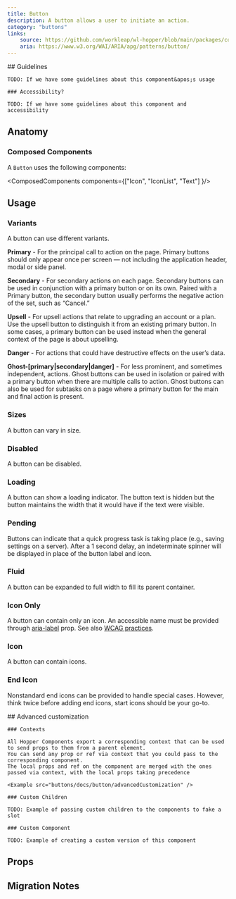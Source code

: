 ```yaml
---
title: Button
description: A button allows a user to initiate an action.
category: "buttons"
links:
    source: https://github.com/workleap/wl-hopper/blob/main/packages/components/src/buttons/src/Button.tsx
    aria: https://www.w3.org/WAI/ARIA/apg/patterns/button/
---
```


<Example src="buttons/docs/button/preview" isOpen />

<FeatureFlag flag="next">
    ## Guidelines

    TODO: If we have some guidelines about this component&apos;s usage

    ### Accessibility?

    TODO: If we have some guidelines about this component and accessibility
</FeatureFlag>

## Anatomy

### Composed Components

A `Button` uses the following components:

<ComposedComponents components={["Icon", "IconList", "Text"] }/>

## Usage

### Variants
A button can use different variants.

<Example src="buttons/docs/button/variant" />

**Primary** - For the principal call to action on the page. Primary buttons should only appear once per screen — not including the application header, modal or side panel.

**Secondary** - For secondary actions on each page. Secondary buttons can be used in conjunction with a primary button or on its own. Paired with a Primary button, the secondary button usually performs the negative action of the set, such as “Cancel.”

**Upsell** - For upsell actions that relate to upgrading an account or a plan. Use the upsell button to distinguish it from an existing primary button. In some cases, a primary button can be used instead when the general context of the page is about upselling.

**Danger** - For actions that could have destructive effects on the user’s data.

**Ghost-[primary|secondary|danger]** - For less prominent, and sometimes independent, actions. Ghost buttons can be used in isolation or paired with a primary button when there are multiple calls to action. Ghost buttons can also be used for subtasks on a
page where a primary button for the main and final action is present.

### Sizes
A button can vary in size.

<Example src="buttons/docs/button/size" />

### Disabled
A button can be disabled.

<Example src="buttons/docs/button/state" />

### Loading
A button can show a loading indicator. The button text is hidden but the button maintains the width that it would have if the text were visible.

<Example src="buttons/docs/button/loading" />

### Pending
Buttons can indicate that a quick progress task is taking place (e.g., saving settings on a server). After a 1 second delay, an indeterminate spinner will be displayed in place of the button label and icon.

<Example src="buttons/docs/button/pending" />

### Fluid
A button can be expanded to full width to fill its parent container.

<Example src="buttons/docs/button/layout" />

### Icon Only
A button can contain only an icon. An accessible name must be provided through [aria-label](https://developer.mozilla.org/en-US/docs/Web/Accessibility/ARIA/Attributes/aria-label) prop. See also [WCAG practices](https://www.w3.org/TR/WCAG20-TECHS/ARIA6.html).

<Example src="buttons/docs/button/icon" />

### Icon
A button can contain icons.

<Example src="buttons/docs/button/icons" />

### End Icon
Nonstandard end icons can be provided to handle special cases. However, think twice before adding end icons, start icons should be your go-to.

<Example src="buttons/docs/button/endIcon" />

<FeatureFlag flag="next">
    ## Advanced customization

    ### Contexts

    All Hopper Components export a corresponding context that can be used to send props to them from a parent element.
    You can send any prop or ref via context that you could pass to the corresponding component.
    The local props and ref on the component are merged with the ones passed via context, with the local props taking precedence

    <Example src="buttons/docs/button/advancedCustomization" />

    ### Custom Children

    TODO: Example of passing custom children to the components to fake a slot

    ### Custom Component

    TODO: Example of creating a custom version of this component
</FeatureFlag>

## Props

<PropTable component="Button" />

## Migration Notes

<MigrateGuide src="buttons/docs/migration-notes" />
